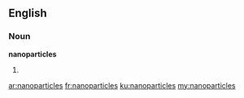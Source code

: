 ==English==

===Noun===
'''nanoparticles'''

# {{plural of|[[nanoparticle]]}}

[[ar:nanoparticles]]
[[fr:nanoparticles]]
[[ku:nanoparticles]]
[[my:nanoparticles]]